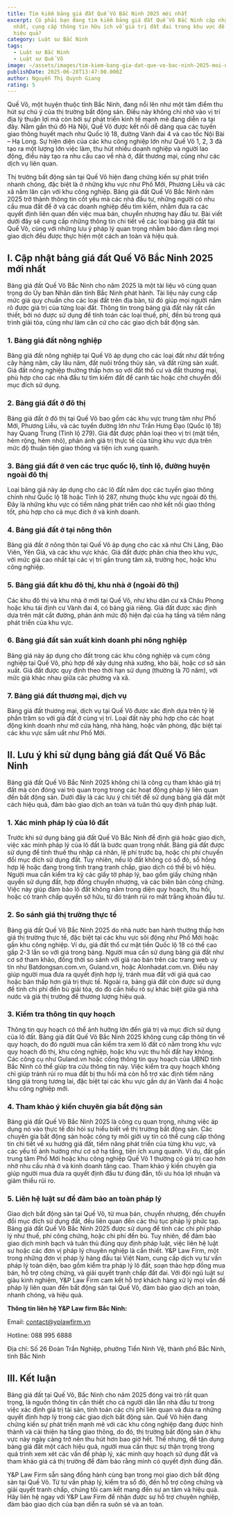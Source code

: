 ```yaml
---
title: Tìm kiếm bảng giá đất Quế Võ Bắc Ninh 2025 mới nhất
excerpt: Có phải bạn đang tìm kiếm bảng giá đất Quế Võ Bắc Ninh cập nhật mới
  nhất, cung cấp thông tin hữu ích về giá trị đất đai trong khu vực để đầu tư
  hiệu quả?
category: Luật sư Bắc Ninh
tags:
  - Luật sư Bắc Ninh
  - Luật sư Quế Võ
image: ~/assets/images/tim-kiem-bang-gia-dat-que-vo-bac-ninh-2025-moi-nhat.png
publishDate: 2025-06-28T13:47:00.000Z
author: Nguyễn Thị Quỳnh Giang
rating: 5
---
```

Quế Võ, một huyện thuộc tỉnh Bắc Ninh, đang nổi lên như một tâm điểm thu hút sự chú ý của thị trường bất động sản. Điều này không chỉ nhờ vào vị trí địa lý thuận lợi mà còn bởi sự phát triển kinh tế mạnh mẽ đang diễn ra tại đây. Nằm gần thủ đô Hà Nội, Quế Võ được kết nối dễ dàng qua các tuyến giao thông huyết mạch như Quốc lộ 18, đường Vành đai 4 và cao tốc Nội Bài – Hạ Long. Sự hiện diện của các khu công nghiệp lớn như Quế Võ 1, 2, 3 đã tạo ra một lượng lớn việc làm, thu hút nhiều doanh nghiệp và người lao động, điều này tạo ra nhu cầu cao về nhà ở, đất thương mại, cũng như các dịch vụ liên quan.

Thị trường bất động sản tại Quế Võ hiện đang chứng kiến sự phát triển nhanh chóng, đặc biệt là ở những khu vực như Phố Mới, Phương Liễu và các xã nằm lân cận với khu công nghiệp. Bảng giá đất Quế Võ Bắc Ninh năm 2025 trở thành thông tin cốt yếu mà các nhà đầu tư, những người có nhu cầu mua đất để ở và các doanh nghiệp đều tìm kiếm, nhằm đưa ra các quyết định liên quan đến việc mua bán, chuyển nhượng hay đầu tư. Bài viết dưới đây sẽ cung cấp những thông tin chi tiết về các loại bảng giá đất tại Quế Võ, cùng với những lưu ý pháp lý quan trọng nhằm bảo đảm rằng mọi giao dịch đều được thực hiện một cách an toàn và hiệu quả.

## I. Cập nhật bảng giá đất Quế Võ Bắc Ninh 2025 mới nhất

Bảng giá đất Quế Võ Bắc Ninh cho năm 2025 là một tài liệu vô cùng quan trọng do Ủy ban Nhân dân tỉnh Bắc Ninh phát hành. Tài liệu này cung cấp mức giá quy chuẩn cho các loại đất trên địa bàn, từ đó giúp mọi người nắm rõ được giá trị của từng loại đất. Thông tin trong bảng giá đất này rất cần thiết, bởi nó được sử dụng để tính toán các loại thuế, phí, đền bù trong quá trình giải tỏa, cũng như làm căn cứ cho các giao dịch bất động sản. 

### 1. Bảng giá đất nông nghiệp

Bảng giá đất nông nghiệp tại Quế Võ áp dụng cho các loại đất như đất trồng cây hàng năm, cây lâu năm, đất nuôi trồng thủy sản, và đất rừng sản xuất. Giá đất nông nghiệp thường thấp hơn so với đất thổ cư và đất thương mại, phù hợp cho các nhà đầu tư tìm kiếm đất để canh tác hoặc chờ chuyển đổi mục đích sử dụng.

### 2. Bảng giá đất ở đô thị

Bảng giá đất ở đô thị tại Quế Võ bao gồm các khu vực trung tâm như Phố Mới, Phương Liễu, và các tuyến đường lớn như Trần Hưng Đạo (Quốc lộ 18) hay Quang Trung (Tỉnh lộ 279). Giá đất được phân loại theo vị trí (mặt tiền, hẻm rộng, hẻm nhỏ), phản ánh giá trị thực tế của từng khu vực dựa trên mức độ thuận tiện giao thông và tiện ích xung quanh.

### 3. Bảng giá đất ở ven các trục quốc lộ, tỉnh lộ, đường huyện ngoài đô thị

Loại bảng giá này áp dụng cho các lô đất nằm dọc các tuyến giao thông chính như Quốc lộ 18 hoặc Tỉnh lộ 287, nhưng thuộc khu vực ngoài đô thị. Đây là những khu vực có tiềm năng phát triển cao nhờ kết nối giao thông tốt, phù hợp cho cả mục đích ở và kinh doanh.

### 4. Bảng giá đất ở tại nông thôn

Bảng giá đất ở nông thôn tại Quế Võ áp dụng cho các xã như Chi Lăng, Đào Viên, Yên Giả, và các khu vực khác. Giá đất được phân chia theo khu vực, với mức giá cao nhất tại các vị trí gần trung tâm xã, trường học, hoặc khu công nghiệp.

### 5. Bảng giá đất khu đô thị, khu nhà ở (ngoài đô thị)

Các khu đô thị và khu nhà ở mới tại Quế Võ, như khu dân cư xã Châu Phong hoặc khu tái định cư Vành đai 4, có bảng giá riêng. Giá đất được xác định dựa trên mặt cắt đường, phản ánh mức độ hiện đại của hạ tầng và tiềm năng phát triển của khu vực.

### 6. Bảng giá đất sản xuất kinh doanh phi nông nghiệp

Bảng giá này áp dụng cho đất trong các khu công nghiệp và cụm công nghiệp tại Quế Võ, phù hợp để xây dựng nhà xưởng, kho bãi, hoặc cơ sở sản xuất. Giá đất được quy định theo thời hạn sử dụng (thường là 70 năm), với mức giá khác nhau giữa các phường và xã.

### 7. Bảng giá đất thương mại, dịch vụ

Bảng giá đất thương mại, dịch vụ tại Quế Võ được xác định dựa trên tỷ lệ phần trăm so với giá đất ở cùng vị trí. Loại đất này phù hợp cho các hoạt động kinh doanh như mở cửa hàng, nhà hàng, hoặc văn phòng, đặc biệt tại các khu vực sầm uất như Phố Mới.

## II. Lưu ý khi sử dụng bảng giá đất Quế Võ Bắc Ninh

Bảng giá đất Quế Võ Bắc Ninh 2025 không chỉ là công cụ tham khảo giá trị đất mà còn đóng vai trò quan trọng trong các hoạt động pháp lý liên quan đến bất động sản. Dưới đây là các lưu ý chi tiết để sử dụng bảng giá đất một cách hiệu quả, đảm bảo giao dịch an toàn và tuân thủ quy định pháp luật.

### 1. Xác minh pháp lý của lô đất

Trước khi sử dụng bảng giá đất Quế Võ Bắc Ninh để định giá hoặc giao dịch, việc xác minh pháp lý của lô đất là bước quan trọng nhất. Bảng giá đất được sử dụng để tính thuế thu nhập cá nhân, lệ phí trước bạ, hoặc chi phí chuyển đổi mục đích sử dụng đất. Tuy nhiên, nếu lô đất không có sổ đỏ, sổ hồng hợp lệ hoặc đang trong tình trạng tranh chấp, giao dịch có thể bị vô hiệu. Người mua cần kiểm tra kỹ các giấy tờ pháp lý, bao gồm giấy chứng nhận quyền sử dụng đất, hợp đồng chuyển nhượng, và các biên bản công chứng. Việc này giúp đảm bảo lô đất không nằm trong diện quy hoạch, thu hồi, hoặc có tranh chấp quyền sở hữu, từ đó tránh rủi ro mất trắng khoản đầu tư.

### 2. So sánh giá thị trường thực tế

Bảng giá đất Quế Võ Bắc Ninh 2025 do nhà nước ban hành thường thấp hơn giá thị trường thực tế, đặc biệt tại các khu vực sôi động như Phố Mới hoặc gần khu công nghiệp. Ví dụ, giá đất thổ cư mặt tiền Quốc lộ 18 có thể cao gấp 2-3 lần so với giá trong bảng. Người mua cần sử dụng bảng giá đất như cơ sở tham khảo, đồng thời so sánh với giá rao bán trên các trang web uy tín như Batdongsan.com.vn, Guland.vn, hoặc Alonhadat.com.vn. Điều này giúp người mua đưa ra quyết định hợp lý, tránh mua đất với giá quá cao hoặc bán thấp hơn giá trị thực tế. Ngoài ra, bảng giá đất còn được sử dụng để tính chi phí đền bù giải tỏa, do đó cần hiểu rõ sự khác biệt giữa giá nhà nước và giá thị trường để thương lượng hiệu quả.

### 3. Kiểm tra thông tin quy hoạch

Thông tin quy hoạch có thể ảnh hưởng lớn đến giá trị và mục đích sử dụng của lô đất. Bảng giá đất Quế Võ Bắc Ninh 2025 không cung cấp thông tin về quy hoạch, do đó người mua cần kiểm tra xem lô đất có nằm trong khu vực quy hoạch đô thị, khu công nghiệp, hoặc khu vực thu hồi đất hay không. Các công cụ như Guland.vn hoặc cổng thông tin quy hoạch của UBND tỉnh Bắc Ninh có thể giúp tra cứu thông tin này. Việc kiểm tra quy hoạch không chỉ giúp tránh rủi ro mua đất bị thu hồi mà còn hỗ trợ xác định tiềm năng tăng giá trong tương lai, đặc biệt tại các khu vực gần dự án Vành đai 4 hoặc khu công nghiệp mới.

### 4. Tham khảo ý kiến chuyên gia bất động sản

Bảng giá đất Quế Võ Bắc Ninh 2025 là công cụ quan trọng, nhưng việc áp dụng nó vào thực tế đòi hỏi sự hiểu biết về thị trường bất động sản. Các chuyên gia bất động sản hoặc công ty môi giới uy tín có thể cung cấp thông tin chi tiết về xu hướng giá đất, tiềm năng phát triển của từng khu vực, và các yếu tố ảnh hưởng như cơ sở hạ tầng, tiện ích xung quanh. Ví dụ, đất gần trung tâm Phố Mới hoặc khu công nghiệp Quế Võ 1 thường có giá trị cao hơn nhờ nhu cầu nhà ở và kinh doanh tăng cao. Tham khảo ý kiến chuyên gia giúp người mua đưa ra quyết định đầu tư đúng đắn, tối ưu hóa lợi nhuận và giảm thiểu rủi ro.

### 5. Liên hệ luật sư để đảm bảo an toàn pháp lý

Giao dịch bất động sản tại Quế Võ, từ mua bán, chuyển nhượng, đến chuyển đổi mục đích sử dụng đất, đều liên quan đến các thủ tục pháp lý phức tạp. Bảng giá đất Quế Võ Bắc Ninh 2025 được sử dụng để tính các chi phí pháp lý như thuế, phí công chứng, hoặc chi phí đền bù. Tuy nhiên, để đảm bảo giao dịch minh bạch và tuân thủ đúng quy định pháp luật, việc liên hệ luật sư hoặc các đơn vị pháp lý chuyên nghiệp là cần thiết. Y&P Law Firm, một trong những đơn vị pháp lý hàng đầu tại Việt Nam, cung cấp dịch vụ tư vấn pháp lý toàn diện, bao gồm kiểm tra pháp lý lô đất, soạn thảo hợp đồng mua bán, hỗ trợ công chứng, và giải quyết tranh chấp đất đai. Với đội ngũ luật sư giàu kinh nghiệm, Y&P Law Firm cam kết hỗ trợ khách hàng xử lý mọi vấn đề pháp lý liên quan đến bất động sản tại Quế Võ, đảm bảo giao dịch an toàn, nhanh chóng, và hiệu quả.

**Thông tin liên hệ Y&P Law firm Bắc Ninh:**

Email: contact@yplawfirm.vn

Hotline: 088 995 6888

Địa chỉ: Số 26 Đoàn Trần Nghiệp, phường Tiền Ninh Vệ, thành phố Bắc Ninh, tỉnh Bắc Ninh

## III. Kết luận

Bảng giá đất tại Quế Võ, Bắc Ninh cho năm 2025 đóng vai trò rất quan trọng, là nguồn thông tin cần thiết cho cả người dân lẫn nhà đầu tư trong việc xác định giá trị tài sản, tính toán các chi phí liên quan và đưa ra những quyết định hợp lý trong các giao dịch bất động sản. Quế Võ hiện đang chứng kiến sự phát triển mạnh mẽ với các khu công nghiệp đang được hình thành và cải thiện hạ tầng giao thông, do đó, thị trường bất động sản ở khu vực này ngày càng trở nên thu hút hơn bao giờ hết. Thế nhưng, để tận dụng bảng giá đất một cách hiệu quả, người mua cần thực sự thận trọng trong quá trình xem xét các vấn đề pháp lý, xác minh quy hoạch sử dụng đất và tham khảo giá cả thị trường để đảm bảo rằng mình có quyết định đúng đắn.

Y&P Law Firm sẵn sàng đồng hành cùng bạn trong mọi giao dịch bất động sản tại Quế Võ. Từ tư vấn pháp lý, kiểm tra sổ đỏ, đến hỗ trợ công chứng và giải quyết tranh chấp, chúng tôi cam kết mang đến sự an tâm và hiệu quả. Hãy liên hệ ngay với Y&P Law Firm để nhận được sự hỗ trợ chuyên nghiệp, đảm bảo giao dịch của bạn diễn ra suôn sẻ và an toàn.
